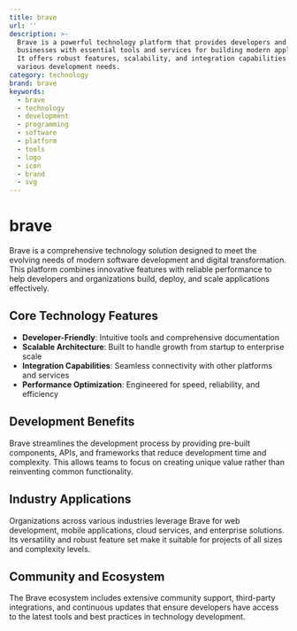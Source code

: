```yaml
---
title: brave
url: ''
description: >-
  Brave is a powerful technology platform that provides developers and
  businesses with essential tools and services for building modern applications.
  It offers robust features, scalability, and integration capabilities for
  various development needs.
category: technology
brand: brave
keywords:
  - brave
  - technology
  - development
  - programming
  - software
  - platform
  - tools
  - logo
  - icon
  - brand
  - svg
---
```


# brave

Brave is a comprehensive technology solution designed to meet the evolving needs of modern software development and digital transformation. This platform combines innovative features with reliable performance to help developers and organizations build, deploy, and scale applications effectively.

## Core Technology Features

- **Developer-Friendly**: Intuitive tools and comprehensive documentation
- **Scalable Architecture**: Built to handle growth from startup to enterprise scale
- **Integration Capabilities**: Seamless connectivity with other platforms and services
- **Performance Optimization**: Engineered for speed, reliability, and efficiency

## Development Benefits

Brave streamlines the development process by providing pre-built components, APIs, and frameworks that reduce development time and complexity. This allows teams to focus on creating unique value rather than reinventing common functionality.

## Industry Applications

Organizations across various industries leverage Brave for web development, mobile applications, cloud services, and enterprise solutions. Its versatility and robust feature set make it suitable for projects of all sizes and complexity levels.

## Community and Ecosystem

The Brave ecosystem includes extensive community support, third-party integrations, and continuous updates that ensure developers have access to the latest tools and best practices in technology development.
